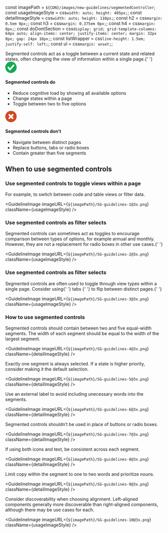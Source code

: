const imagePath = `${CDN}/images/new-guidelines/segmentedController`;
const usageImageStyle = css`
  width: auto;
  height: 405px;
`;
const detailImageStyle = css`
  width: auto;
  height: 110px;
`;
const h2 = css`
  margin: 0.5em 0px;
`;
const h3 = css`
  margin: 0.375em 0px;
`;
const h4 = css`
  margin: 0px;
`;
const doDontSection = css`
  display: grid;
  grid-template-columns: 64px auto;
  align-items: center;
  justify-items: center;
  margin: 32px 0px;
  gap: 24px 16px;
`;
const listWrapper = css`
  line-height: 1.5em;
  justify-self: left;
`;
const ul = css`
  margin: unset;
`;

<Body>
  Segmented controls act as a toggle between a current state and related states,
  often changing the view of information within a single page.{' '}
</Body>

<div className={doDontSection}>
<svg
  id="check-icon"
  width="36"
  height="36"
  viewBox="0 0 36 36"
  fill="none"
  xmlns="http://www.w3.org/2000/svg"
>
  <path
    fill-rule="evenodd"
    clip-rule="evenodd"
    d="M18 36C27.9411 36 36 27.9411 36 18C36 8.05887 27.9411 0 18 0C8.05887 0 0 8.05887 0 18C0 27.9411 8.05887 36 18 36ZM24.2961 10.0178C25.2707 8.89241 26.9957 8.83057 28.0485 9.88334C28.9997 10.8346 29.0544 12.3591 28.1737 13.3761L16.4151 26.9533C16.2352 27.1899 16.0108 27.3991 15.7451 27.5677C14.5458 28.3283 12.957 27.9726 12.1963 26.7733L7.52014 19.4001C6.75952 18.2008 7.11515 16.612 8.31445 15.8514C9.51375 15.0908 11.1026 15.4464 11.8632 16.6457L14.6925 21.1068L24.2961 10.0178Z"
    fill="#13AA52"
  />
</svg>

<div className={listWrapper}>
  <h4 className={h4}>Segmented controls do</h4>
  <ul className={ul}>
    <li>Reduce cognitive load by showing all available options</li>
    <li>Change states within a page</li>
    <li>Toggle between two to five options </li>
  </ul>
</div>

  <svg id="cross-icon" width="36" height="36" viewBox="0 0 36 36" fill="none" xmlns="http://www.w3.org/2000/svg">
    <path fill-rule="evenodd" clip-rule="evenodd" d="M18 36C27.9411 36 36 27.9411 36 18C36 8.05887 27.9411 0 18 0C8.05888 0 0 8.05887 0 18C0 27.9411 8.05888 36 18 36ZM21.6365 10.7269C22.6408 9.7227 24.2689 9.7227 25.2731 10.7269C26.2773 11.7311 26.2773 13.3592 25.2731 14.3635L21.6365 18L25.2731 21.6365C26.2773 22.6408 26.2773 24.2689 25.2731 25.2731C24.2689 26.2773 22.6408 26.2773 21.6365 25.2731L18 21.6365L14.3635 25.2731C13.3592 26.2773 11.7311 26.2773 10.7269 25.2731C9.7227 24.2689 9.7227 22.6408 10.7269 21.6365L14.3635 18L10.7269 14.3635C9.7227 13.3592 9.7227 11.7311 10.7269 10.7269C11.7311 9.7227 13.3592 9.7227 14.3635 10.7269L18 14.3635L21.6365 10.7269Z" fill="#CF4A22"/>
  </svg>
  
  <div className={listWrapper}>
    <h4 className={h4}>Segmented controls don't</h4>
    <ul className={ul}>
      <li>Navigate between distinct pages</li>
      <li>Replace buttons, tabs or radio boxes</li>
      <li>Contain greater than five segments </li>
    </ul>
  </div>
</div>

<H2 className={h2}>When to use segmented controls</H2>
<H3 className={h3}>Use segmented controls to toggle views within a page</H3>
<Body>For example, to switch between code and table views or filter data.</Body>

<GuidelineImage
  imageURL={`${imagePath}/SG-guidelines-1@3x.png`}
  className={usageImageStyle}
/>

<H3 className={h3}>Use segmented controls as filter selects</H3>
<Body>
  Segmented controls can sometimes act as toggles to encourage comparison
  between types of options, for example annual and monthly. However, they are
  not a replacement for radio boxes in other use cases.{' '}
</Body>

<GuidelineImage
  imageURL={`${imagePath}/SG-guidelines-2@3x.png`}
  className={usageImageStyle}
/>

<H3 className={h3}>Use segmented controls as filter selects</H3>
<Body>
  Segmented controls are often used to toggle through view types within a single
  page. Consider using{' '}
  <Link href="component/tabs/guidelines/" arrowAppearance="persist">
    tabs
  </Link>{' '}
  to flip between distinct pages.{' '}
</Body>

<GuidelineImage
  imageURL={`${imagePath}/SG-guidelines-3@3x.png`}
  className={usageImageStyle}
/>

<H3 className={h3}>How to use segmented controls</H3>
<Body>
  Segmented controls should contain between two and five equal-width segments.
  The width of each segment should be equal to the width of the largest segment.
</Body>

<GuidelineImage
  imageURL={`${imagePath}/SG-guidelines-4@3x.png`}
  className={detailImageStyle}
/>

<Body>
  Exactly one segment is always selected. If a state is higher priority,
  consider making it the default selection.
</Body>

<GuidelineImage
  imageURL={`${imagePath}/SG-guidelines-5@3x.png`}
  className={detailImageStyle}
/>

<Body>
  Use an external label to avoid including unecessary words into the segments.
</Body>

<GuidelineImage
  imageURL={`${imagePath}/SG-guidelines-6@3x.png`}
  className={detailImageStyle}
/>

<Body>
  Segmented controls shouldn’t be used in place of buttons or radio boxes.
</Body>

<GuidelineImage
  imageURL={`${imagePath}/SG-guidelines-7@3x.png`}
  className={detailImageStyle}
/>

<Body>If using both icons and text, be consistent across each segment.</Body>

<GuidelineImage
  imageURL={`${imagePath}/SG-guidelines-8@3x.png`}
  className={detailImageStyle}
/>

<Body>
  Limit copy within the segment to one to two words and prioritize nouns.
</Body>

<GuidelineImage
  imageURL={`${imagePath}/SG-guidelines-9@3x.png`}
  className={detailImageStyle}
/>

<Body>
  Consider discoverability when choosing alignment. Left-aligned components
  generally more discoverable than right-aligned components, although there may
  be use cases for each.
</Body>

<GuidelineImage
  imageURL={`${imagePath}/SG-guidelines-10@3x.png`}
  className={usageImageStyle}
/>
